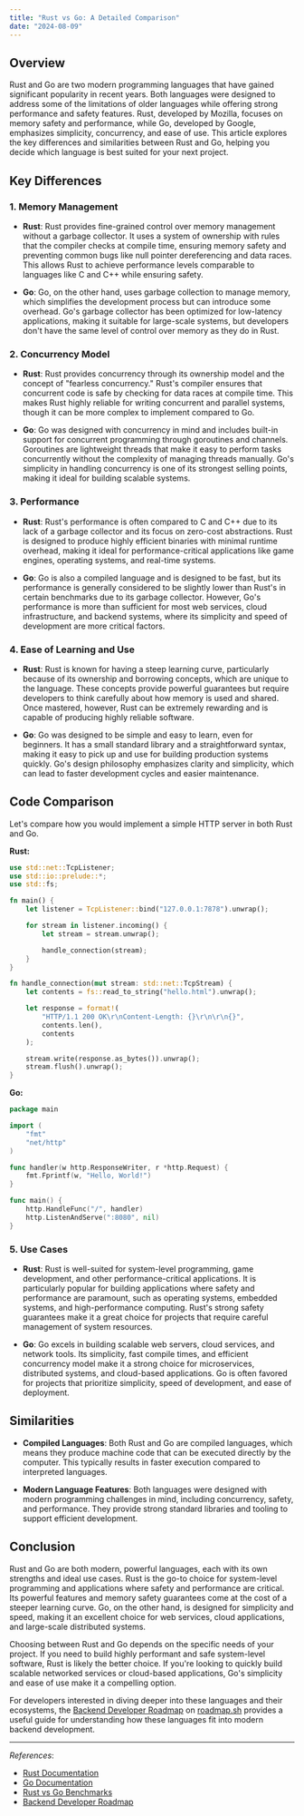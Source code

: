 ```yaml
---
title: "Rust vs Go: A Detailed Comparison"
date: "2024-08-09"
---
```


## Overview

Rust and Go are two modern programming languages that have gained significant popularity in recent years. Both languages were designed to address some of the limitations of older languages while offering strong performance and safety features. Rust, developed by Mozilla, focuses on memory safety and performance, while Go, developed by Google, emphasizes simplicity, concurrency, and ease of use. This article explores the key differences and similarities between Rust and Go, helping you decide which language is best suited for your next project.

## Key Differences

### 1. **Memory Management**

- **Rust**: Rust provides fine-grained control over memory management without a garbage collector. It uses a system of ownership with rules that the compiler checks at compile time, ensuring memory safety and preventing common bugs like null pointer dereferencing and data races. This allows Rust to achieve performance levels comparable to languages like C and C++ while ensuring safety.

- **Go**: Go, on the other hand, uses garbage collection to manage memory, which simplifies the development process but can introduce some overhead. Go's garbage collector has been optimized for low-latency applications, making it suitable for large-scale systems, but developers don't have the same level of control over memory as they do in Rust.

### 2. **Concurrency Model**

- **Rust**: Rust provides concurrency through its ownership model and the concept of "fearless concurrency." Rust's compiler ensures that concurrent code is safe by checking for data races at compile time. This makes Rust highly reliable for writing concurrent and parallel systems, though it can be more complex to implement compared to Go.

- **Go**: Go was designed with concurrency in mind and includes built-in support for concurrent programming through goroutines and channels. Goroutines are lightweight threads that make it easy to perform tasks concurrently without the complexity of managing threads manually. Go's simplicity in handling concurrency is one of its strongest selling points, making it ideal for building scalable systems.

### 3. **Performance**

- **Rust**: Rust's performance is often compared to C and C++ due to its lack of a garbage collector and its focus on zero-cost abstractions. Rust is designed to produce highly efficient binaries with minimal runtime overhead, making it ideal for performance-critical applications like game engines, operating systems, and real-time systems.

- **Go**: Go is also a compiled language and is designed to be fast, but its performance is generally considered to be slightly lower than Rust's in certain benchmarks due to its garbage collector. However, Go's performance is more than sufficient for most web services, cloud infrastructure, and backend systems, where its simplicity and speed of development are more critical factors.

### 4. **Ease of Learning and Use**

- **Rust**: Rust is known for having a steep learning curve, particularly because of its ownership and borrowing concepts, which are unique to the language. These concepts provide powerful guarantees but require developers to think carefully about how memory is used and shared. Once mastered, however, Rust can be extremely rewarding and is capable of producing highly reliable software.

- **Go**: Go was designed to be simple and easy to learn, even for beginners. It has a small standard library and a straightforward syntax, making it easy to pick up and use for building production systems quickly. Go's design philosophy emphasizes clarity and simplicity, which can lead to faster development cycles and easier maintenance.

## Code Comparison

Let's compare how you would implement a simple HTTP server in both Rust and Go.

**Rust:**

```rust
use std::net::TcpListener;
use std::io::prelude::*;
use std::fs;

fn main() {
    let listener = TcpListener::bind("127.0.0.1:7878").unwrap();

    for stream in listener.incoming() {
        let stream = stream.unwrap();

        handle_connection(stream);
    }
}

fn handle_connection(mut stream: std::net::TcpStream) {
    let contents = fs::read_to_string("hello.html").unwrap();

    let response = format!(
        "HTTP/1.1 200 OK\r\nContent-Length: {}\r\n\r\n{}",
        contents.len(),
        contents
    );

    stream.write(response.as_bytes()).unwrap();
    stream.flush().unwrap();
}
```

**Go:**

```go
package main

import (
    "fmt"
    "net/http"
)

func handler(w http.ResponseWriter, r *http.Request) {
    fmt.Fprintf(w, "Hello, World!")
}

func main() {
    http.HandleFunc("/", handler)
    http.ListenAndServe(":8080", nil)
}
```

### 5. **Use Cases**

- **Rust**: Rust is well-suited for system-level programming, game development, and other performance-critical applications. It is particularly popular for building applications where safety and performance are paramount, such as operating systems, embedded systems, and high-performance computing. Rust's strong safety guarantees make it a great choice for projects that require careful management of system resources.

- **Go**: Go excels in building scalable web servers, cloud services, and network tools. Its simplicity, fast compile times, and efficient concurrency model make it a strong choice for microservices, distributed systems, and cloud-based applications. Go is often favored for projects that prioritize simplicity, speed of development, and ease of deployment.

## Similarities

- **Compiled Languages**: Both Rust and Go are compiled languages, which means they produce machine code that can be executed directly by the computer. This typically results in faster execution compared to interpreted languages.

- **Modern Language Features**: Both languages were designed with modern programming challenges in mind, including concurrency, safety, and performance. They provide strong standard libraries and tooling to support efficient development.

## Conclusion

Rust and Go are both modern, powerful languages, each with its own strengths and ideal use cases. Rust is the go-to choice for system-level programming and applications where safety and performance are critical. Its powerful features and memory safety guarantees come at the cost of a steeper learning curve. Go, on the other hand, is designed for simplicity and speed, making it an excellent choice for web services, cloud applications, and large-scale distributed systems.

Choosing between Rust and Go depends on the specific needs of your project. If you need to build highly performant and safe system-level software, Rust is likely the better choice. If you're looking to quickly build scalable networked services or cloud-based applications, Go's simplicity and ease of use make it a compelling option.

For developers interested in diving deeper into these languages and their ecosystems, the [Backend Developer Roadmap](https://roadmap.sh/backend) on [roadmap.sh](https://roadmap.sh) provides a useful guide for understanding how these languages fit into modern backend development.

---

*References*:
- [Rust Documentation](https://doc.rust-lang.org/)
- [Go Documentation](https://golang.org/doc/)
- [Rust vs Go Benchmarks](https://benchmarksgame-team.pages.debian.net/benchmarksgame/fastest/rust-go.html)
- [Backend Developer Roadmap](https://roadmap.sh/backend)


<RelatedComparisons
    currentLanguages='Rust-Go'
/>